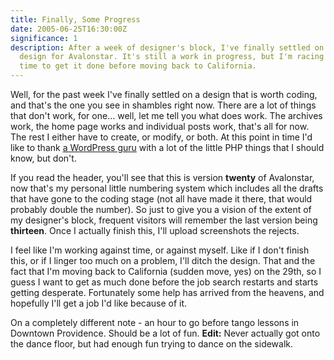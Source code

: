 ```yaml
---
title: Finally, Some Progress
date: 2005-06-25T16:30:00Z
significance: 1
description: After a week of designer's block, I've finally settled on a new
  design for Avalonstar. It's still a work in progress, but I'm racing against
  time to get it done before moving back to California.
---
```


Well, for the past week I've finally settled on a design that is worth coding, and that's the one you see in shambles right now. There are a lot of things that don't work, for one... well, let me tell you what does work. The archives work, the home page works and individual posts work, that's all for now. The rest I either have to create, or modify, or both. At this point in time I'd like to thank [a WordPress guru][1] with a lot of the little PHP things that I should know, but don't.

If you read the header, you'll see that this is version **twenty** of Avalonstar, now that's my personal little numbering system which includes all the drafts that have gone to the coding stage (not all have made it there, that would probably double the number). So just to give you a vision of the extent of my designer's block, frequent visitors will remember the last version being **thirteen**. Once I actually finish this, I'll upload screenshots the rejects.

I feel like I'm working against time, or against myself. Like if I don't finish this, or if I linger too much on a problem, I'll ditch the design. That and the fact that I'm moving back to California (sudden move, yes) on the 29th, so I guess I want to get as much done before the job search restarts and starts getting desperate. Fortunately some help has arrived from the heavens, and hopefully I'll get a job I'd like because of it.

On a completely different note - an hour to go before tango lessons in Downtown Providence. Should be a lot of fun. **Edit:** Never actually got onto the dance floor, but had enough fun trying to dance on the sidewalk.

[1]: http://guff.szub.net/
